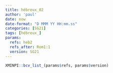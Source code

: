 ```yaml
---
title: hébreux_02
author: 'paul'
date: now
date-format: "D MMM YY HH:mm.ss"
categories: [SG21]
tags: [hébreux_]
params:
  refs: heb2
  refs_after: Rom1:1
  version: SG21
---
```


```r
XMINPI::bcv_list_(params$refs, params$version)
```

